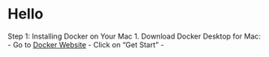 # Hello 

Step 1: Installing Docker on Your Mac
1. Download Docker Desktop for Mac: 
   - Go to [Docker Website](https://www.docker.com/)
   - Click on "Get Start"
   - 